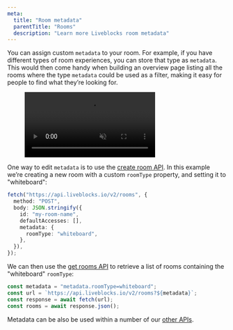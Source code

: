 ```yaml
---
meta:
  title: "Room metadata"
  parentTitle: "Rooms"
  description: "Learn more Liveblocks room metadata"
---
```


You can assign custom `metadata` to your room. For example, if you have
different types of room experiences, you can store that type as `metadata`. This
would then come handy when building an overview page listing all the rooms where
the type `metadata` could be used as a filter, making it easy for people to find
what they’re looking for.

<Figure>
  <video autoPlay loop muted playsInline>
    <source
      src="/assets/managing-rooms/rooms-type-metadata.mp4"
      type="video/mp4"
    />
  </video>
</Figure>

One way to edit `metadata` is to use the
[create room API](/docs/api-reference/rest-api-endpoints#post-rooms). In this
example we’re creating a new room with a custom `roomType` property, and setting
it to "whiteboard":

```ts highlight="7"
fetch("https://api.liveblocks.io/v2/rooms", {
  method: "POST",
  body: JSON.stringify({
    id: "my-room-name",
    defaultAccesses: [],
    metadata: {
      roomType: "whiteboard",
    },
  }),
});
```

We can then use the
[get rooms API](/docs/api-reference/rest-api-endpoints#get-rooms) to retrieve a
list of rooms containing the "whiteboard" `roomType`:

```ts
const metadata = "metadata.roomType=whiteboard";
const url = `https://api.liveblocks.io/v2/rooms?${metadata}`;
const response = await fetch(url);
const rooms = await response.json();
```

Metadata can be also be used within a number of our
[other APIs](/docs/api-reference/rest-api-endpoints).
